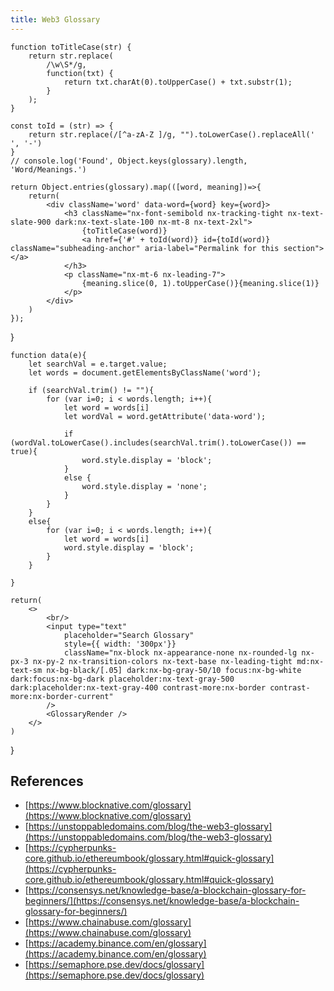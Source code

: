 ```yaml
---
title: Web3 Glossary
---
```




    function toTitleCase(str) {
        return str.replace(
            /\w\S*/g,
            function(txt) {
                return txt.charAt(0).toUpperCase() + txt.substr(1);
            }
        );
    }

    const toId = (str) => {
        return str.replace(/[^a-zA-Z ]/g, "").toLowerCase().replaceAll(' ', '-')
    }
    // console.log('Found', Object.keys(glossary).length, 'Word/Meanings.')

    return Object.entries(glossary).map(([word, meaning])=>{
        return(
            <div className='word' data-word={word} key={word}>
                <h3 className="nx-font-semibold nx-tracking-tight nx-text-slate-900 dark:nx-text-slate-100 nx-mt-8 nx-text-2xl">
                    {toTitleCase(word)}
                    <a href={'#' + toId(word)} id={toId(word)} className="subheading-anchor" aria-label="Permalink for this section"></a>
                </h3>
                <p className="nx-mt-6 nx-leading-7">
                    {meaning.slice(0, 1).toUpperCase()}{meaning.slice(1)}
                </p>
            </div>
        )
    });
}


    function data(e){
        let searchVal = e.target.value;
        let words = document.getElementsByClassName('word');

        if (searchVal.trim() != ""){
            for (var i=0; i < words.length; i++){
                let word = words[i]
                let wordVal = word.getAttribute('data-word');

                if (wordVal.toLowerCase().includes(searchVal.trim().toLowerCase()) == true){
                    word.style.display = 'block';
                }
                else {
                    word.style.display = 'none';
                }
            }
        }
        else{
            for (var i=0; i < words.length; i++){
                let word = words[i]
                word.style.display = 'block';
            }
        }

    }

    return(
        <>
            <br/>
            <input type="text"
                placeholder="Search Glossary"
                style={{ width: '300px'}}
                className="nx-block nx-appearance-none nx-rounded-lg nx-px-3 nx-py-2 nx-transition-colors nx-text-base nx-leading-tight md:nx-text-sm nx-bg-black/[.05] dark:nx-bg-gray-50/10 focus:nx-bg-white dark:focus:nx-bg-dark placeholder:nx-text-gray-500 dark:placeholder:nx-text-gray-400 contrast-more:nx-border contrast-more:nx-border-current"
            />
            <GlossaryRender />
        </>
    )
}

<GlossaryComp />

## References
- [https://www.blocknative.com/glossary](https://www.blocknative.com/glossary)
- [https://unstoppabledomains.com/blog/the-web3-glossary](https://unstoppabledomains.com/blog/the-web3-glossary)
- [https://cypherpunks-core.github.io/ethereumbook/glossary.html#quick-glossary](https://cypherpunks-core.github.io/ethereumbook/glossary.html#quick-glossary)
- [https://consensys.net/knowledge-base/a-blockchain-glossary-for-beginners/](https://consensys.net/knowledge-base/a-blockchain-glossary-for-beginners/)
- [https://www.chainabuse.com/glossary](https://www.chainabuse.com/glossary)
- [https://academy.binance.com/en/glossary](https://academy.binance.com/en/glossary)
- [https://semaphore.pse.dev/docs/glossary](https://semaphore.pse.dev/docs/glossary)
